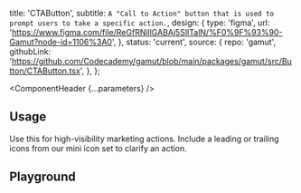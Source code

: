 


  title: 'CTAButton',
  subtitle: `A "Call to Action" button that is used to prompt users to take a specific action.`,
  design: {
    type: 'figma',
    url: 'https://www.figma.com/file/ReGfRNillGABAj5SlITalN/%F0%9F%93%90-Gamut?node-id=1106%3A0',
  },
  status: 'current',
  source: {
    repo: 'gamut',
    githubLink:
      'https://github.com/Codecademy/gamut/blob/main/packages/gamut/src/Button/CTAButton.tsx',
  },
};

<Meta of={CTAButtonStories} />

<ComponentHeader {...parameters} />

## Usage

Use this for high-visibility marketing actions. Include a leading or trailing icons from our mini icon set to clarify an action.

## Playground

<Canvas sourceState="shown" of={CTAButtonStories.Default} />

<Controls />
